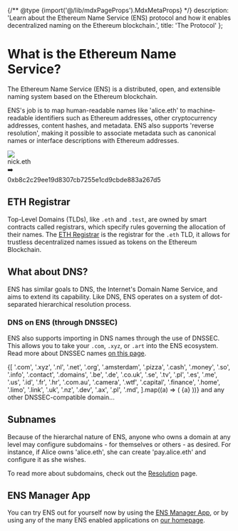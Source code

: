 
{/** @type {import('@/lib/mdxPageProps').MdxMetaProps} */}
    description: 'Learn about the Ethereum Name Service (ENS) protocol and how it enables decentralized naming on the Ethereum blockchain.',
    title: 'The Protocol'
};

# What is the Ethereum Name Service?

<VideoComponent src="https://v3x.space/ens-docs/placeholder" />

The Ethereum Name Service (ENS) is a distributed, open, and extensible naming system based on the Ethereum blockchain.

ENS's job is to map human-readable names like 'alice.eth' to machine-readable identifiers such as Ethereum addresses, other cryptocurrency addresses, content hashes, and metadata. ENS also supports 'reverse resolution', making it possible to associate metadata such as canonical names or interface descriptions with Ethereum addresses.

<div className="card not-prose">
  <div className="flex justify-center gap-4 p-4">
    <div className="card flex h-fit items-center gap-4 !rounded-lg pr-4">
      <div className="aspect-square h-12 w-12 rounded-full shadow-lg">
        <img src="https://metadata.ens.domains/mainnet/avatar/nick.eth" />
      </div>
      <div className="text-lg font-bold">nick.eth</div>
    </div>
    <div className="flex h-20 items-center">➡️</div>
    <div className="w-32 whitespace-normal break-all pt-6 font-extrabold">
      0xb8c2c29ee19d8307cb7255e1cd9cbde883a267d5
    </div>
  </div>
</div>

## ETH Registrar

Top-Level Domains (TLDs), like `.eth` and `.test`, are owned by smart contracts called <a>registrars</a>, which specify rules governing the allocation of their names.
The [ETH Registrar](/registrars/eth-registrar) is the registrar for the `.eth` TLD, it allows for trustless decentralized names issued as tokens on the Ethereum Blockchain.

## What about DNS?

ENS has similar goals to DNS, the Internet's Domain Name Service, and aims to extend its capability.
Like DNS, ENS operates on a system of dot-separated hierarchical resolution process.

### DNS on ENS (through DNSSEC)

ENS also supports importing in DNS names through the use of DNSSEC. This allows you to take your `.com`, `.xyz`, or `.art` into the ENS ecosystem. Read more about DNSSEC names [on this page](/learn/dns).

<div className="card not-prose">
  <div className="flex flex-wrap gap-3 p-4 pl-6 text-ens-500">
    {[
      '.com',
      '.xyz',
      '.nl',
      '.net',
      '.org',
      '.amsterdam',
      '.pizza',
      '.cash',
      '.money',
      '.so',
      '.info',
      '.contact',
      '.domains',
      '.be',
      '.de',
      '.co.uk',
      '.se',
      '.tv',
      '.pl',
      '.es',
      '.me',
      '.us',
      '.id',
      '.fr',
      '.hr',
      '.com.au',
      '.camera',
      '.wtf',
      '.capital',
      '.finance',
      '.home',
      '.limo',
      '.link',
      '.uk',
      '.nz',
      '.dev',
      '.ax',
      '.pl',
      '.md',
    ].map((a) => (
      <span className="cursor-pointer hover:drop-shadow" key={a}>{a}</span>
    ))}
    <span className="text-blue-500/50">
      and any other DNSSEC-compatible domain...
    </span>
  </div>
</div>

## Subnames

Because of the hierarchal nature of ENS, anyone who owns a domain at any level may configure subdomains - for themselves or others - as desired. For instance, if Alice owns 'alice.eth', she can create 'pay.alice.eth' and configure it as she wishes.

To read more about subdomains, check out the [Resolution](/resolution/quickstart) page.

## ENS Manager App

You can try ENS out for yourself now by using the [ENS Manager App](https://ens.app/), or by using any of the many ENS enabled applications on [our homepage](https://ens.domains/).

